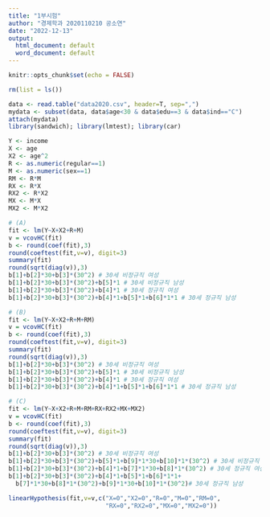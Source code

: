```yaml
---
title: "1부시험"
author: "경제학과 2020110210 공소연"
date: "2022-12-13"
output:
  html_document: default
  word_document: default
---
```


```r
knitr::opts_chunk$set(echo = FALSE)
```


```r
rm(list = ls())

data <- read.table("data2020.csv", header=T, sep=",")
mydata <- subset(data, data$age<30 & data$edu==3 & data$ind=="C")
attach(mydata)
library(sandwich); library(lmtest); library(car)

Y <- income
X <- age
X2 <- age^2
R <- as.numeric(regular==1)
M <- as.numeric(sex==1)
RM <- R*M
RX <- R*X
RX2 <- R*X2
MX <- M*X
MX2 <- M*X2

# (A)
fit <- lm(Y~X+X2+R+M)
v = vcovHC(fit)
b <- round(coef(fit),3)
round(coeftest(fit,v=v), digit=3)
summary(fit)
round(sqrt(diag(v)),3)
b[1]+b[2]*30+b[3]*(30^2) # 30세 비정규직 여성
b[1]+b[2]*30+b[3]*(30^2)+b[5]*1 # 30세 비정규직 남성
b[1]+b[2]*30+b[3]*(30^2)+b[4]*1 # 30세 정규직 여성
b[1]+b[2]*30+b[3]*(30^2)+b[4]*1+b[5]*1+b[6]*1*1 # 30세 정규직 남성

# (B)
fit <- lm(Y~X+X2+R+M+RM)
v = vcovHC(fit)
b <- round(coef(fit),3)
round(coeftest(fit,v=v), digit=3)
summary(fit)
round(sqrt(diag(v)),3)
b[1]+b[2]*30+b[3]*(30^2) # 30세 비정규직 여성
b[1]+b[2]*30+b[3]*(30^2)+b[5]*1 # 30세 비정규직 남성
b[1]+b[2]*30+b[3]*(30^2)+b[4]*1 # 30세 정규직 여성
b[1]+b[2]*30+b[3]*(30^2)+b[4]*1+b[5]*1+b[6]*1*1 # 30세 정규직 남성

# (C)
fit <- lm(Y~X+X2+R+M+RM+RX+RX2+MX+MX2)
v = vcovHC(fit)
b <- round(coef(fit),3)
round(coeftest(fit,v=v), digit=3)
summary(fit)
round(sqrt(diag(v)),3)
b[1]+b[2]*30+b[3]*(30^2) # 30세 비정규직 여성
b[1]+b[2]*30+b[3]*(30^2)+b[5]*1+b[9]*1*30+b[10]*1*(30^2) # 30세 비정규직 남성
b[1]+b[2]*30+b[3]*(30^2)+b[4]*1+b[7]*1*30+b[8]*1*(30^2) # 30세 정규직 여성
b[1]+b[2]*30+b[3]*(30^2)+b[4]*1+b[5]*1+b[6]*1*1+
  b[7]*1*30+b[8]*1*(30^2)+b[9]*1*30+b[10]*1*(30^2)# 30세 정규직 남성

linearHypothesis(fit,v=v,c("X=0","X2=0","R=0","M=0","RM=0",
                           "RX=0","RX2=0","MX=0","MX2=0"))
```

